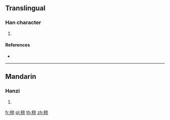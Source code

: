 {{character info/new}}
==Translingual==

===Han character===
{{Han char|rn=115|rad=禾|as=08|sn=13|four=|canj=HDYRF}}

# {{defn|Han|sort=禾08}}

====References====
* {{Han ref|kx=0855.311|dj=1281.101|hdz=42615.060|uh=7A24|ud=31268}}

----

==Mandarin==

===Hanzi===
{{cmn-hanzi|pin=[[lüè]] ([[lüe4]])|wg=lüeh<sup>4</sup>}}

# {{defn|lang=cmn|sort=禾08}}

[[fr:稤]]
[[pl:稤]]
[[th:稤]]
[[zh:稤]]